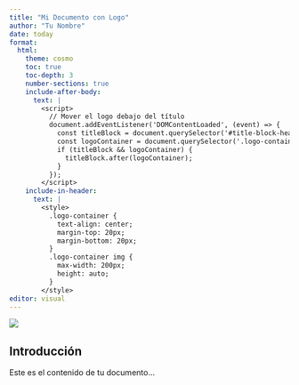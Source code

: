 ```yaml
---
title: "Mi Documento con Logo"
author: "Tu Nombre"
date: today
format:
  html:
    theme: cosmo
    toc: true
    toc-depth: 3
    number-sections: true
    include-after-body:
      text: |
        <script>
          // Mover el logo debajo del título
          document.addEventListener('DOMContentLoaded', (event) => {
            const titleBlock = document.querySelector('#title-block-header');
            const logoContainer = document.querySelector('.logo-container');
            if (titleBlock && logoContainer) {
              titleBlock.after(logoContainer);
            }
          });
        </script>
    include-in-header:
      text: |
        <style>
          .logo-container {
            text-align: center;
            margin-top: 20px;
            margin-bottom: 20px;
          }
          .logo-container img {
            max-width: 200px;
            height: auto;
          }
        </style>
editor: visual
---
```


::: {.logo-container}
![](img/ciir_en-negro-vertical.jpg)

:::

## Introducción

Este es el contenido de tu documento...

